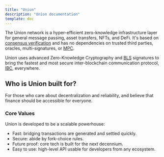 ```yaml
---
title: "Union"
description: "Union documentation"
template: doc
---
```


The Union network is a hyper-efficient zero-knowledge infrastructure layer for general message passing, asset transfers, NFTs, and DeFi. It's based on [consensus verification](/concepts/consensus-verification) and has no dependencies on trusted third parties, oracles, multi-signatures, or [MPC](https://en.wikipedia.org/wiki/Secure_multi-party_computation).

Union uses advanced Zero-Knowledge Cryptography and [BLS](/concepts/bls-signatures) signatures to bring the fastest and most secure inter-blockchain communication protocol, [IBC](/concepts/ibc), everywhere.

## Who is Union built for?

For those who care about decentralization and reliability, and believe that finance should be accessible for everyone.

### Core Values

Union is developed to be a scalable powerhouse:

- Fast: bridging transactions are generated and settled quickly.
- Secure: abide by fork-choice rules.
- Future proof: core tech is built for the next decennium.
- Easy to use: high-level API usable for developers from any ecosystem.
